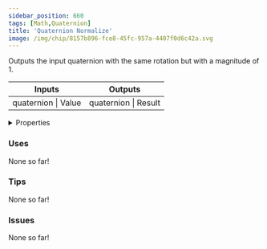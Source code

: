 ```yaml
---
sidebar_position: 660
tags: [Math,Quaternion]
title: 'Quaternion Normalize'
image: /img/chip/8157b896-fce8-45fc-957a-4407f0d6c42a.svg
---
```


Outputs the input quaternion with the same rotation but with a magnitude of 1.



<IChip uuid="8157b896-fce8-45fc-957a-4407f0d6c42a"/>

<table><thead><tr><th>Inputs</th><th>Outputs</th></tr></thead><tbody><tr><td>quaternion | Value</td><td>quaternion | Result</td></tr></tbody></table>

<details>
  <summary>Properties</summary>
  <div>
    <div>
    <table>
      <tbody>
        <tr>
          <td>Is beta required?</td>
          <td>No</td>
        </tr>
        <tr>
          <td>Is chip a trolling risk?</td>
          <td>No</td>
        </tr>
        <tr>
          <td>Is chip a role assignment risk?</td>
          <td>No</td>
        </tr>
        <tr>
          <td>Chip UUID</td>
          <td>8157b896-fce8-45fc-957a-4407f0d6c42a</td>
        </tr>
        <tr>
          <td>Room availability</td>
          <td>Available everywhere</td>
        </tr>
      </tbody>
    </table>
    </div>
  </div>
</details>

### Uses

None so far!

### Tips

None so far!

### Issues

None so far!